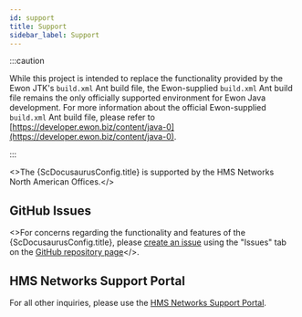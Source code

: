 ```yaml
---
id: support
title: Support
sidebar_label: Support
---
```



:::caution

While this project is intended to replace the functionality provided by the Ewon JTK's `build.xml`
Ant build file, the Ewon-supplied `build.xml` Ant build file remains the only officially supported
environment for Ewon Java development. For more information about the official
Ewon-supplied `build.xml` Ant build file, please refer
to [https://developer.ewon.biz/content/java-0](https://developer.ewon.biz/content/java-0).

:::

<>The {ScDocusaurusConfig.title} is supported by the HMS Networks North American
Offices.</><br/>

## GitHub Issues

<>For concerns regarding the functionality and features of the {ScDocusaurusConfig.title},
please <a href={ScDocusaurusConfig.repoNewIssueUrl}>create an issue</a> using the "Issues" tab on
the <a href={ScDocusaurusConfig.repoUrl}>GitHub repository page</a></>.<br/>

## HMS Networks Support Portal

For all other inquiries, please use the
[HMS Networks Support Portal](https://support.hms-networks.com/hc/en-us).